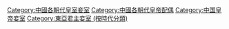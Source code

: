 [[Category:中國各朝代皇室妾室|Category:中國各朝代皇室妾室]]
[[Category:中國各朝代皇帝配偶|Category:中國各朝代皇帝配偶]]
[[Category:中国皇帝妾室|Category:中国皇帝妾室]]
[[Category:東亞君主妾室_(按時代分類)|Category:東亞君主妾室 (按時代分類)]]